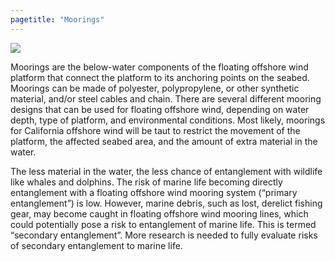 ```yaml
---
pagetitle: "Moorings"
---
```


::: {.grid}
::::: {.g-col-5}
::::::: {#mooring-img}
![](../../../images/infographic/moorings.png)
:::::::
:::::
::::: {.g-col-7}
::::::: {#mooring-info}
Moorings are the below-water components of the floating offshore wind platform that connect the platform to its anchoring points on the seabed. Moorings can be made of polyester, polypropylene, or other synthetic material, and/or steel cables and chain. There are several different mooring designs that can be used for floating offshore wind, depending on water depth, type of platform, and environmental conditions. Most likely, moorings for California offshore wind will be taut to restrict the movement of the platform, the affected seabed area, and the amount of extra material in the water. 

The less material in the water, the less chance of entanglement with wildlife like whales and dolphins. The risk of marine life becoming directly entanglement with a floating offshore wind mooring system (“primary entanglement”) is low. However, marine debris, such as lost, derelict fishing gear, may become caught in floating offshore wind mooring lines, which could potentially pose a risk to entanglement of marine life. This is termed “secondary entanglement”. More research is needed to fully evaluate risks of secondary entanglement to marine life.
:::::::
:::::
:::
